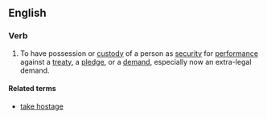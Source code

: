 ==English==

===Verb===
{{infl|en|verb|head=to [[hold]] [[hostage]]}}

# To have possession or [[custody]] of a person as [[security]] for [[performance]] against a [[treaty]], a [[pledge]], or a [[demand]], especially now an extra-legal demand.

====Related terms====
*[[take hostage]]